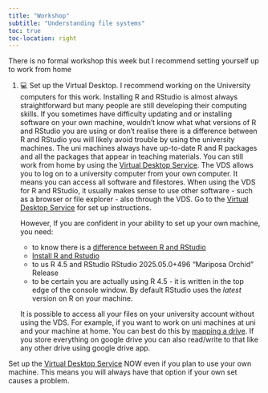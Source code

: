 ```yaml
---
title: "Workshop"
subtitle: "Understanding file systems"
toc: true
toc-location: right
---
```


There is no formal workshop this week but I recommend setting yourself
up to work from home

1.  💻 Set up the Virtual Desktop. I recommend working on the University
    computers for this work. Installing R and RStudio is almost always
    straightforward but many people are still developing their computing
    skills. If you sometimes have difficulty updating and or installing
    software on your own machine, wouldn't know what what versions of R
    and RStudio you are using or don't realise there is a difference
    between R and RStudio you will likely avoid trouble by using the
    university machines. The uni machines always have up-to-date R and R
    packages and all the packages that appear in teaching materials. You
    can still work from home by using the [Virtual Desktop
    Service](https://www.york.ac.uk/it-services/tools/vds/). The VDS
    allows you to log on to a university computer from your own
    computer. It means you can access all software and filestores. When
    using the VDS for R and RStudio, it usually makes sense to use other
    software - such as a browser or file explorer - also through the
    VDS. Go to the [Virtual Desktop
    Service](https://www.york.ac.uk/it-services/tools/vds/) for set up
    instructions.

    However, If you are confident in your ability to set up your own
    machine, you need:

    -   to know there is a [difference between R and
        RStudio](https://3mmarand.github.io/comp4biosci/about-R-and-RStudio.html)
    -   [Install R and
        Rstudio](https://3mmarand.github.io/comp4biosci/about-R-and-RStudio.html#installing-r-and-rstudio)
    -   to us R 4.5 and RStudio RStudio 2025.05.0+496 "Mariposa Orchid"
        Release
    -   to be certain you are actually using R 4.5 - it is written in
        the top edge of the console window. By default RStudio uses the
        *latest* version on R on your machine.

    It is possible to access all your files on your university account
    without using the VDS. For example, if you want to work on uni
    machines at uni and your machine at home. You can best do this by
    [mapping a
    drive](https://support.york.ac.uk/s/topic/0TO4K000000lA5ZWAU/filestores).
    If you store everything on google drive you can also read/write to
    that like any other drive using google drive app.

Set up the [Virtual Desktop
Service](https://www.york.ac.uk/it-services/tools/vds/) NOW even if you
plan to use your own machine. This means you will always have that
option if your own set causes a problem.
